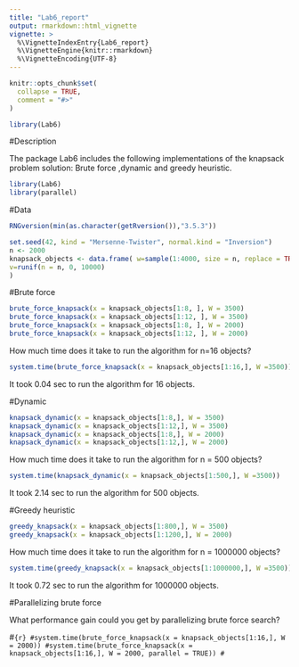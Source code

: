 ```yaml
---
title: "Lab6_report"
output: rmarkdown::html_vignette
vignette: >
  %\VignetteIndexEntry{Lab6_report}
  %\VignetteEngine{knitr::rmarkdown}
  %\VignetteEncoding{UTF-8}
---
```


```r
knitr::opts_chunk$set(
  collapse = TRUE,
  comment = "#>"
)
```

```r
library(Lab6)
```


#Description

The package Lab6 includes the following implementations of the knapsack problem solution: Brute force ,dynamic and greedy heuristic.


```r
library(Lab6)
library(parallel)
```

#Data

```r
RNGversion(min(as.character(getRversion()),"3.5.3"))

set.seed(42, kind = "Mersenne-Twister", normal.kind = "Inversion")
n <- 2000
knapsack_objects <- data.frame( w=sample(1:4000, size = n, replace = TRUE),
v=runif(n = n, 0, 10000)
)
```

#Brute force

```r
brute_force_knapsack(x = knapsack_objects[1:8, ], W = 3500)
brute_force_knapsack(x = knapsack_objects[1:12, ], W = 3500)
brute_force_knapsack(x = knapsack_objects[1:8, ], W = 2000)
brute_force_knapsack(x = knapsack_objects[1:12, ], W = 2000)
```

How much time does it take to run the algorithm for n=16 objects?

```r
system.time(brute_force_knapsack(x = knapsack_objects[1:16,], W =3500))
```


It took 0.04 sec to run the algorithm for 16 objects.


#Dynamic

```r
knapsack_dynamic(x = knapsack_objects[1:8,], W = 3500)
knapsack_dynamic(x = knapsack_objects[1:12,], W = 3500)
knapsack_dynamic(x = knapsack_objects[1:8,], W = 2000)
knapsack_dynamic(x = knapsack_objects[1:12,], W = 2000)
```



How much time does it take to run the algorithm for n = 500 objects?


```r
system.time(knapsack_dynamic(x = knapsack_objects[1:500,], W =3500))
```

It took 2.14 sec to run the algorithm for 500 objects.


#Greedy heuristic

```r
greedy_knapsack(x = knapsack_objects[1:800,], W = 3500)
greedy_knapsack(x = knapsack_objects[1:1200,], W = 2000)
```

How much time does it take to run the algorithm for n = 1000000 objects?


```r
system.time(greedy_knapsack(x = knapsack_objects[1:1000000,], W =3500))
```


It took 0.72 sec to run the algorithm for 1000000 objects.


#Parallelizing brute force

What performance gain could you get by parallelizing brute force search?

#```{r}
#system.time(brute_force_knapsack(x = knapsack_objects[1:16,], W = 2000))
#system.time(brute_force_knapsack(x = knapsack_objects[1:16,], W = 2000, parallel = TRUE))
#```







